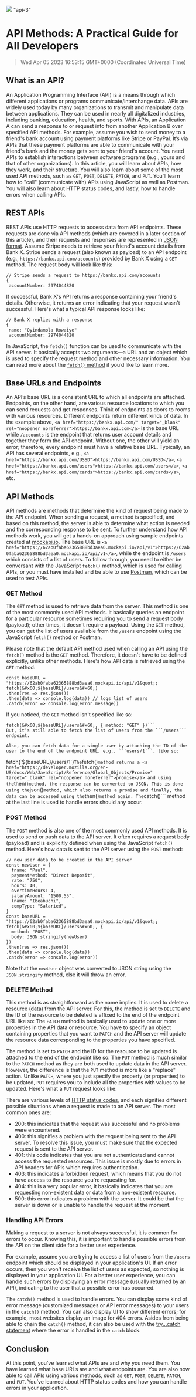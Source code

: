 ![](https://uploads-ssl.webflow.com/6143afec68f555387049efb3/63f8df177a0772fe1adc180a_apimethods_7d1aa2168818794215b2faef72b2b689_2000.jpeg)
"api-3"
# API Methods: A Practical Guide for All Developers
> Wed Apr 05 2023 16:53:15 GMT+0000 (Coordinated Universal Time)

## What is an API?
An Application Programming Interface (API) is a means through which different applications or programs communicate/interchange data. APIs are widely used today by many organizations to transmit and manipulate data between applications. They can be used in nearly all digitalized industries, including banking, education, health, and sports.
With APIs, an Application A can send a response to or request info from another Application B over specified API methods. For example, assume you wish to send money to a friend's bank account using payment platforms like Stripe or PayPal. It’s via APIs that these payment platforms are able to communicate with your friend's bank and the money gets sent to your friend's account. You need APIs to establish interactions between software programs (e.g., yours and that of other organizations).
In this article, you will learn about APIs, how they work, and their structure. You will also learn about some of the most used API methods, such as ```GET```, ```POST```, ```DELETE```, ```PATCH```, and ```PUT```. You’ll learn how to "call" (communicate with) APIs using JavaScript as well as Postman. You will also learn about HTTP status codes, and lastly, how to handle errors when calling APIs.

## REST APIs
REST APIs use HTTP requests to access data from API endpoints. These requests are done via API methods (which are covered in a later section of this article), and their requests and responses are represented in <a href="https://www.json.org/" target="_blank" rel="noopener noreferrer">JSON format</a>.
Assume Stripe needs to retrieve your friend's account details from Bank X.
Stripe sends a request (also known as payload) to an API endpoint (e.g., ```https://bankx.api.com/accounts```) provided by Bank X using a ```GET``` method. The request body will look like this:

```
// Stripe sends a request to https://bankx.api.com/accounts
{
 accountNumber: 2974044820

```
If successful, Bank X's API returns a response containing your friend's details. Otherwise, it returns an error indicating that your request wasn't successful. Here's what a typical API response looks like:

```
// Bank X replies with a response
{
 name: "Oyindamola Rowaiye"
 accountNumber: 2974044820

```
In JavaScript, the ```fetch()``` function can be used to communicate with the API server. It basically accepts two arguments—a URL and an object which is used to specify the request method and other necessary information. You can read more about the <a href="https://developer.mozilla.org/en-US/docs/Web/API/Fetch_API/Using_Fetch" target="_blank" rel="noopener noreferrer">```fetch()``` method</a> if you’d like to learn more.

## Base URLs and Endpoints
An API’s base URL is a consistent URL to which all endpoints are attached. Endpoints, on the other hand, are various resource locations to which you can send requests and get responses. Think of endpoints as doors to rooms with various resources. Different endpoints return different kinds of data. In the example above, ```<a href="https://bankx.api.com/" target="_blank" rel="noopener noreferrer">https://bankx.api.com</a>``` is the base URL while ```/accounts``` is the endpoint that returns user account details and together they form the API endpoint. Without one, the other will yield an error; therefore, every endpoint must have a relative base URL. Typically, an API has several endpoints, e.g., ```<a href="https://bankx.api.com/USSD">https://bankx.api.com/USSD</a>```, ```<a href="https://bankx.api.com/users">https://bankx.api.com/users</a>```, ```<a href="https://bankx.api.com/cards">https://bankx.api.com/cards</a>```, etc.

## API Methods
API methods are methods that determine the kind of request being made to the API endpoint. When sending a request, a method is specified, and based on this method, the server is able to determine what action is needed and the corresponding response to be sent.
To further understand how API methods work, you will get a hands-on approach using sample endpoints created at <a href="https://mockapi.io/" target="_blank" rel="noopener noreferrer">mockapi.io</a>. The base URL is ```<a href="https://62ab0faba62365888bd3aea0.mockapi.io/api/v1">https://62ab0faba62365888bd3aea0.mockapi.io/api/v1</a>```, while the endpoint is ```/users``` which consists of a list of users.
To follow through, you need to either be conversant with the JavaScript ```fetch()``` method, which is used for calling APIs, or you must have installed and be able to use <a href="https://www.postman.com/" target="_blank" rel="noopener noreferrer">Postman</a>, which can be used to test APIs.

### GET Method
The ```GET``` method is used to retrieve data from the server. This method is one of the most commonly used API methods. It basically queries an endpoint for a particular resource sometimes requiring you to send a request body (payload); other times, it doesn't require a payload.
Using the ```GET``` method, you can get the list of users available from the ```/users``` endpoint using the JavaScript ```fetch()``` method or Postman.

Please note that the default API method used when calling an API using the ```fetch()``` method is the ```GET``` method. Therefore, it doesn't have to be defined explicitly, unlike other methods.
Here's how API data is retrieved using the ```GET``` method:
```
const baseURL = "https://62ab0faba62365888bd3aea0.mockapi.io/api/v1&quot;;
fetch(&#x60;${baseURL}/users&#x60;)
.then(res => res.json())
.then(data => console.log(data)) // logs list of users
.catch(error => console.log(error.message))
```
If you noticed, the ```GET``` method isn't specified like so:
```
fetch(&#x60;${baseURL}/users&#x60;, { method: "GET" })```
But, it’s still able to fetch the list of users from the ```/users``` endpoint.

Also, you can fetch data for a single user by attaching the ID of the user to the end of the endpoint URL, e.g., ```users/1```, like so:
```
fetch(&#x60;${baseURL}/users/1&#x60;)```
The ```fetch()``` method returns a <a href="https://developer.mozilla.org/en-US/docs/Web/JavaScript/Reference/Global_Objects/Promise" target="_blank" rel="noopener noreferrer">promise</a> and using the ```then()``` method, the response can be converted to JSON. This is done using the ```json()``` method, which also returns a promise and finally, the data can be accessed using the ```then()``` method again. The ```catch()``` method at the last line is used to handle errors should any occur.

### POST Method
The ```POST``` method is also one of the most commonly used API methods. It is used to send or push data to the API server. It often requires a request body (payload) and is explicitly defined when using the JavaScript ```fetch()``` method.
Here's how data is sent to the API server using the ```POST``` method:
```
// new user data to be created in the API server
const newUser = {
  fname: "Paul",
  paymentMethod: "Direct Deposit",
  rate: "750",
  hours: 40,
  overtimeHours: 4,
  salaryAmount: "1500.55",
  lname: "Ibeabuchi",
  compType: "Salaried",
}
const baseURL = "https://62ab0faba62365888bd3aea0.mockapi.io/api/v1&quot;;
fetch(&#x60;${baseURL}/users&#x60;, {
  method: "POST",
  body: JSON.stringify(newUser)
})
.then(res => res.json())
.then(data => console.log(data))
.catch(error => console.log(error))
```
Note that the ```newUser``` object was converted to JSON string using the ```JSON.stringify``` method, else it will throw an error.

### DELETE Method
This method is as straightforward as the name implies. It is used to delete a resource (data) from the API server. For this, the method is set to ```DELETE``` and the ID of the resource to be deleted is affixed to the end of the endpoint URL like so:
The ```PATCH``` method is basically used to update one or more properties in the API data or resource. You have to specify an object containing properties that you want to ```PATCH``` and the API server will update the resource data corresponding to the properties you have specified.

The method is set to ```PATCH``` and the ID for the resource to be updated is attached to the end of the endpoint like so:
The ```PUT``` method is much similar to the ```PATCH``` method as they are both used to update data in the API server. However, the difference is that the ```PUT``` method is more like a "replace" action. Unlike ```PATCH```, where you just specify the property (or properties) to be updated, ```PUT``` requires you to include all the properties with values to be updated.
Here's what a ```PUT``` request looks like:

There are various levels of <a href="https://developer.mozilla.org/en-US/docs/Web/HTTP/Status#successful_responses" target="_blank" rel="noopener noreferrer">HTTP status codes</a>, and each signifies different possible situations when a request is made to an API server. The most common ones are:
- 200: this indicates that the request was successful and no problems were encountered.
- 400: this signifies a problem with the request being sent to the API server. To resolve this issue, you must make sure that the expected request is sent to the API server.
- 401: this code indicates that you are not authenticated and cannot access the requested resources. This issue is mostly due to errors in API headers for APIs which requires authentication.
- 403: this indicates a forbidden request, which means that you do not have access to the resource you're requesting for.
- 404: this is a very popular error, it basically indicates that you are requesting non-existent data or data from a non-existent resource.
- 500: this error indicates a problem with the server. It could be that the server is down or is unable to handle the request at the moment.

### Handling API Errors
Making a request to a server is not always successful, it is common for errors to occur. Knowing this, it is important to handle possible errors from the API on the client side for a better user experience.

For example, assume you are trying to access a list of users from the ```/users``` endpoint which should be displayed in your application's UI. If an error occurs, then you won't receive the list of users as expected, so nothing is displayed in your application UI. For a better user experience, you can handle such errors by displaying an error message (usually returned by an API), indicating to the user that a possible error has occurred.

The ```catch()``` method is used to handle errors. You can display some kind of error message (customized messages or API error messages) to your users in the ```catch()``` method. You can also display UI to show different errors; for example, most websites display an image for 404 errors.
Asides from being able to chain the ```catch()``` method, it can also be used with the <a href="https://developer.mozilla.org/en-US/docs/Web/JavaScript/Reference/Statements/try...catch" target="_blank" rel="noopener noreferrer">try...catch statement</a> where the error is handled in the ```catch``` block.

## Conclusion
At this point, you've learned what APIs are and why you need them. You have learned what base URLs are and what endpoints are. You are also now able to call APIs using various methods, such as ```GET```, ```POST```, ```DELETE```, ```PATCH```, and ```PUT```. You’ve learned about HTTP status codes and how you can handle errors in your application.
